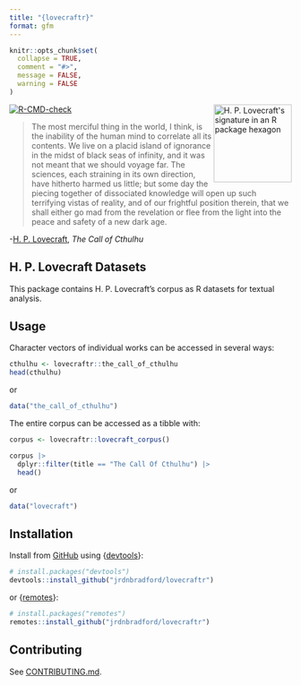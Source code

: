 ```yaml
---
title: "{lovecraftr}"
format: gfm
---
```


<!-- README.md is rendered from README.qmd. Edit README.qmd and render to update README.md -->

```R
knitr::opts_chunk$set(
  collapse = TRUE,
  comment = "#>",
  message = FALSE,
  warning = FALSE
)
```

<img src="man/figures/logo.png" align="right" height="139" alt="H. P. Lovecraft's signature in an R package hexagon"/>

[![R-CMD-check](https://github.com/jrdnbradford/lovecraftr/actions/workflows/R-CMD-check.yaml/badge.svg)](https://github.com/jrdnbradford/lovecraftr/actions/workflows/R-CMD-check.yaml)

> The most merciful thing in the world, I think, is the inability of the human mind to correlate all its contents. We live on a placid island of ignorance in the midst of black seas of infinity, and it was not meant that we should voyage far. The sciences, each straining in its own direction, have hitherto harmed us little; but some day the piecing together of dissociated knowledge will open up such terrifying vistas of reality, and of our frightful position therein, that we shall either go mad from the revelation or flee from the light into the peace and safety of a new dark age.

-[H. P. Lovecraft](https://en.wikipedia.org/wiki/H._P._Lovecraft), *The Call of Cthulhu*

## H. P. Lovecraft Datasets

This package contains H. P. Lovecraft's corpus as R datasets for textual analysis.

## Usage

Character vectors of individual works can be accessed in several ways:
```R
cthulhu <- lovecraftr::the_call_of_cthulhu
head(cthulhu)
```
or
```R
data("the_call_of_cthulhu")
```

The entire corpus can be accessed as a tibble with:
```R
corpus <- lovecraftr::lovecraft_corpus()

corpus |>
  dplyr::filter(title == "The Call Of Cthulhu") |>
  head()
```
or
```R
data("lovecraft")
```

## Installation

Install from [GitHub](https://github.com/jrdnbradford/lovecraftr/) using {[devtools](https://devtools.r-lib.org/)}:
```R
# install.packages("devtools")
devtools::install_github("jrdnbradford/lovecraftr")
```
or {[remotes](https://remotes.r-lib.org//)}:
```R
# install.packages("remotes")
remotes::install_github("jrdnbradford/lovecraftr")
```

## Contributing

See [CONTRIBUTING.md](/.github/CONTRIBUTING.md).
